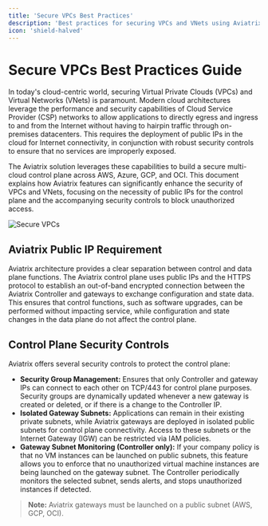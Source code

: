```yaml
---
title: 'Secure VPCs Best Practices'
description: 'Best practices for securing VPCs and VNets using Aviatrix, including public IP requirements and control plane security controls.'
icon: 'shield-halved'
---
```


# Secure VPCs Best Practices Guide

In today's cloud-centric world, securing Virtual Private Clouds (VPCs) and Virtual Networks (VNets) is paramount. Modern cloud architectures leverage the performance and security capabilities of Cloud Service Provider (CSP) networks to allow applications to directly egress and ingress to and from the Internet without having to hairpin traffic through on-premises datacenters. This requires the deployment of public IPs in the cloud for Internet connectivity, in conjunction with robust security controls to ensure that no services are improperly exposed.

The Aviatrix solution leverages these capabilities to build a secure multi-cloud control plane across AWS, Azure, GCP, and OCI. This document explains how Aviatrix features can significantly enhance the security of VPCs and VNets, focusing on the necessity of public IPs for the control plane and the accompanying security controls to block unauthorized access.

![Secure VPCs](images/secure-vpcs.png)

## Aviatrix Public IP Requirement
Aviatrix architecture provides a clear separation between control and data plane functions. The Aviatrix control plane uses public IPs and the HTTPS protocol to establish an out-of-band encrypted connection between the Aviatrix Controller and gateways to exchange configuration and state data. This ensures that control functions, such as software upgrades, can be performed without impacting service, while configuration and state changes in the data plane do not affect the control plane.

## Control Plane Security Controls
Aviatrix offers several security controls to protect the control plane:

- **Security Group Management:** Ensures that only Controller and gateway IPs can connect to each other on TCP/443 for control plane purposes. Security groups are dynamically updated whenever a new gateway is created or deleted, or if there is a change to the Controller IP.
- **Isolated Gateway Subnets:** Applications can remain in their existing private subnets, while Aviatrix gateways are deployed in isolated public subnets for control plane connectivity. Access to these subnets or the Internet Gateway (IGW) can be restricted via IAM policies.
- **Gateway Subnet Monitoring (Controller only):** If your company policy is that no VM instances can be launched on public subnets, this feature allows you to enforce that no unauthorized virtual machine instances are being launched on the gateway subnet. The Controller periodically monitors the selected subnet, sends alerts, and stops unauthorized instances if detected.

> **Note:** Aviatrix gateways must be launched on a public subnet (AWS, GCP, OCI).
